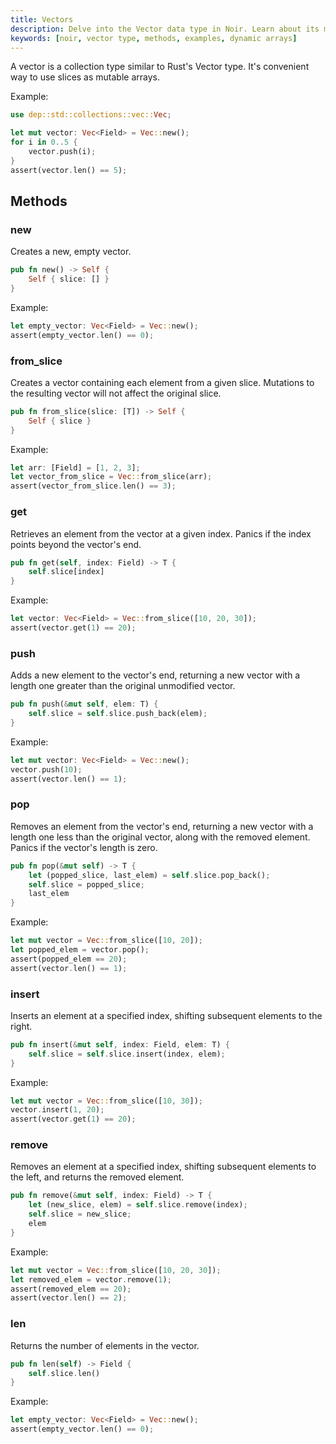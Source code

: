 ```yaml
---
title: Vectors
description: Delve into the Vector data type in Noir. Learn about its methods, practical examples, and best practices for using Vectors in your Noir code.
keywords: [noir, vector type, methods, examples, dynamic arrays]
---
```



<Experimental />

A vector is a collection type similar to Rust's Vector type. It's convenient way to use slices as mutable arrays.

Example:

```rust
use dep::std::collections::vec::Vec;

let mut vector: Vec<Field> = Vec::new();
for i in 0..5 {
    vector.push(i);
}
assert(vector.len() == 5);
```

## Methods

### new

Creates a new, empty vector.

```rust
pub fn new() -> Self {
    Self { slice: [] }
}
```

Example:

```rust
let empty_vector: Vec<Field> = Vec::new();
assert(empty_vector.len() == 0);
```

### from_slice

Creates a vector containing each element from a given slice. Mutations to the resulting vector will not affect the original slice.

```rust
pub fn from_slice(slice: [T]) -> Self {
    Self { slice }
}
```

Example:

```rust
let arr: [Field] = [1, 2, 3];
let vector_from_slice = Vec::from_slice(arr);
assert(vector_from_slice.len() == 3);
```

### get

Retrieves an element from the vector at a given index. Panics if the index points beyond the vector's end.

```rust
pub fn get(self, index: Field) -> T {
    self.slice[index]
}
```

Example:

```rust
let vector: Vec<Field> = Vec::from_slice([10, 20, 30]);
assert(vector.get(1) == 20);
```

### push

Adds a new element to the vector's end, returning a new vector with a length one greater than the original unmodified vector.

```rust
pub fn push(&mut self, elem: T) {
    self.slice = self.slice.push_back(elem);
}
```

Example:

```rust
let mut vector: Vec<Field> = Vec::new();
vector.push(10);
assert(vector.len() == 1);
```

### pop

Removes an element from the vector's end, returning a new vector with a length one less than the original vector, along with the removed element. Panics if the vector's length is zero.

```rust
pub fn pop(&mut self) -> T {
    let (popped_slice, last_elem) = self.slice.pop_back();
    self.slice = popped_slice;
    last_elem
}
```

Example:

```rust
let mut vector = Vec::from_slice([10, 20]);
let popped_elem = vector.pop();
assert(popped_elem == 20);
assert(vector.len() == 1);
```

### insert

Inserts an element at a specified index, shifting subsequent elements to the right.

```rust
pub fn insert(&mut self, index: Field, elem: T) {
    self.slice = self.slice.insert(index, elem);
}
```

Example:

```rust
let mut vector = Vec::from_slice([10, 30]);
vector.insert(1, 20);
assert(vector.get(1) == 20);
```

### remove

Removes an element at a specified index, shifting subsequent elements to the left, and returns the removed element.

```rust
pub fn remove(&mut self, index: Field) -> T {
    let (new_slice, elem) = self.slice.remove(index);
    self.slice = new_slice;
    elem
}
```

Example:

```rust
let mut vector = Vec::from_slice([10, 20, 30]);
let removed_elem = vector.remove(1);
assert(removed_elem == 20);
assert(vector.len() == 2);
```

### len

Returns the number of elements in the vector.

```rust
pub fn len(self) -> Field {
    self.slice.len()
}
```

Example:

```rust
let empty_vector: Vec<Field> = Vec::new();
assert(empty_vector.len() == 0);
```
